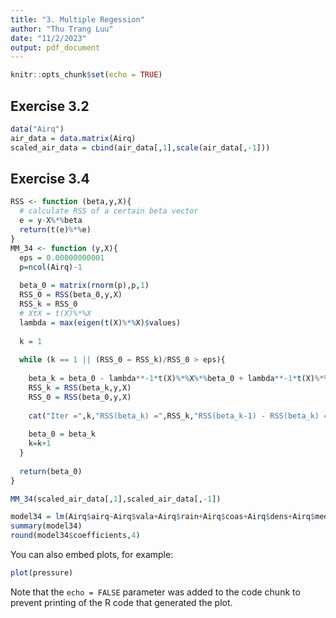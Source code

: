 ```yaml
---
title: "3. Multiple Regession"
author: "Thu Trang Luu"
date: "11/2/2023"
output: pdf_document
---
```


```r
knitr::opts_chunk$set(echo = TRUE)
```

## Exercise 3.2


```r
data("Airq")
air_data = data.matrix(Airq)
scaled_air_data = cbind(air_data[,1],scale(air_data[,-1]))
```

## Exercise 3.4

```r
RSS <- function (beta,y,X){
  # calculate RSS of a certain beta vector
  e = y-X%*%beta
  return(t(e)%*%e)
}
MM_34 <- function (y,X){
  eps = 0.00000000001
  p=ncol(Airq)-1
  
  beta_0 = matrix(rnorm(p),p,1)
  RSS_0 = RSS(beta_0,y,X)
  RSS_k = RSS_0
  # XtX = t(X)%*%X
  lambda = max(eigen(t(X)%*%X)$values)
  
  k = 1
  
  while (k == 1 || (RSS_0 − RSS_k)/RSS_0 > eps){
    
    beta_k = beta_0 - lambda**-1*t(X)%*%X%*%beta_0 + lambda**-1*t(X)%*%y
    RSS_k = RSS(beta_k,y,X)
    RSS_0 = RSS(beta_0,y,X)
    
    cat("Iter =",k,"RSS(beta_k) =",RSS_k,"RSS(beta_k-1) - RSS(beta_k) =",RSS_0−RSS_k,"RSS(beta_k-1) =",RSS_0,"\n")
    
    beta_0 = beta_k
    k=k+1
  }
  
  return(beta_0)
}
```

```r
MM_34(scaled_air_data[,1],scaled_air_data[,-1])
```

```r
model34 = lm(Airq$airq~Airq$vala+Airq$rain+Airq$coas+Airq$dens+Airq$medi,Airq)
summary(model34)
round(model34$coefficients,4)

```

You can also embed plots, for example:

```r
plot(pressure)
```

Note that the `echo = FALSE` parameter was added to the code chunk to prevent printing of the R code that generated the plot.
